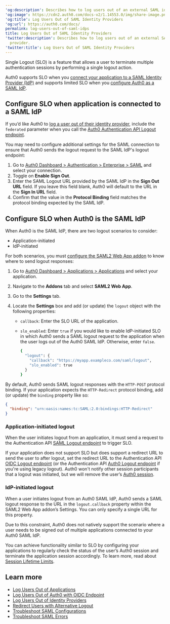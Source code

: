 ---
'og:description': Describes how to log users out of an external SAML identity provider.
'og:image': https://cdn2.auth0.com/docs-v2/1.14553.0/img/share-image.png
'og:title': Log Users Out of SAML Identity Providers
'og:url': https://auth0.com/docs/
permalink: log-users-out-of-saml-idps
title: Log Users Out of SAML Identity Providers
'twitter:description': Describes how to log users out of an external SAML identity
  provider.
'twitter:title': Log Users Out of SAML Identity Providers
---
Single Logout (SLO) is a feature that allows a user to terminate multiple authentication sessions by performing a single logout action.

Auth0 supports SLO when you [connect your application to a SAML Identity Provider (IdP)](/docs/authenticate/identity-providers/enterprise-identity-providers/saml) and supports limited SLO when you [configure Auth0 as a SAML IdP](/docs/authenticate/single-sign-on/outbound-single-sign-on/configure-auth0-saml-identity-provider).

## Configure SLO when application is connected to a SAML IdP

If you’d like Auth0 to [log a user out of their identity provider](/docs/authenticate/login/logout/log-users-out-of-idps), include the `federated` parameter when you call the [Auth0 Authentication API Logout endpoint](https://auth0.com/docs/api/authentication#logout).

You may need to configure additional settings for the <Tooltip tip="Security Assertion Markup Language (SAML): Standardized protocol allowing two parties to exchange authentication information without a password." cta="View Glossary" href="/docs/glossary?term=SAML">SAML</Tooltip> connection to ensure that Auth0 sends the logout request to the SAML <Tooltip tip="Identity Provider (IdP): Service that stores and manages digital identities." cta="View Glossary" href="/docs/glossary?term=IdP">IdP</Tooltip>'s logout endpoint:

1. Go to [Auth0 Dashboard > Authentication > Enterprise > SAML](https://manage.auth0.com/#/connections/enterprise/samlp) and select your connection.
2. Toggle on **Enable Sign Out**.
3. Enter the SAML Logout URL provided by the SAML IdP in the **Sign Out URL** field. If you leave this field blank, Auth0 will default to the URL in the **Sign In URL** field.
4. Confirm that the value in the **Protocol Binding** field matches the protocol binding expected by the SAML IdP.

## Configure SLO when Auth0 is the SAML IdP

When Auth0 is the SAML IdP, there are two logout scenarios to consider:

* Application-initiated
* IdP-initiated

For both scenarios, you must [configure the SAML2 Web App addon](/docs/authenticate/protocols/saml/saml-sso-integrations/enable-saml2-web-app-addon) to know where to send logout responses:

1. Go to [Auth0 Dashboard > Applications > Applications](https://manage.auth0.com/#/applications) and select your application.
2. Navigate to the **Addons** tab and select **SAML2 Web App**.
3. Go to the **Settings** tab.
4. Locate the **Settings** box and add (or update) the `logout` object with the following properties:

   * `callback`: Enter the SLO URL of the application.
   * `slo_enabled`: Enter `true` if you would like to enable IdP-initiated SLO in which Auth0 sends a SAML logout request to the application when the user logs out of the Auth0 SAML IdP. Otherwise, enter `false`.

     ```bash cURL lines
     {
       "logout": {
         "callback": "https://myapp.exampleco.com/saml/logout",
         "slo_enabled": true
       }
     }
     ```

     

     

By default, Auth0 sends SAML logout responses with the `HTTP-POST` protocol binding. If your application expects the `HTTP-Redirect` protocol binding, add (or update) the `binding` property like so:

```json JSON lines
{
  "binding": "urn:oasis:names:tc:SAML:2.0:bindings:HTTP-Redirect"
}
```






### Application-initiated logout

When the user initiates logout from an application, it must send a request to the Authentication API [SAML Logout endpoint](https://auth0.com/docs/api/authentication#saml-logout) to trigger SLO.

If your application does not support SLO but does support a redirect URL to send the user to after logout, set the redirect URL to the Authentication API [OIDC Logout endpoint](https://auth0.com/docs/api/authentication#oidc-logout) (or the Authentication API [Auth0 Logout endpoint](https://auth0.com/docs/api/authentication#auth0-logout) if you're using legacy logout). Auth0 won't notify other session participants that a logout was initiated, but we will remove the user’s [Auth0 session](/docs/manage-users/sessions/session-layers).

### IdP-initiated logout

When a user initiates logout from an Auth0 SAML IdP, Auth0 sends a SAML logout response to the URL in the `logout.callback` property within the SAML2 Web App addon’s Settings. You can only specify a single URL for this property.

Due to this constraint, Auth0 does not natively support the scenario where a user needs to be signed out of multiple applications connected to your Auth0 SAML IdP.

You can achieve functionality similar to SLO by configuring your applications to regularly check the status of the user’s Auth0 session and terminate the application session accordingly. To learn more, read about [Session Lifetime Limits](/docs/manage-users/sessions/session-lifetime-limits).

## Learn more

* [Log Users Out of Applications](/docs/authenticate/login/logout/log-users-out-of-applications)
* [Log Users Out of Auth0 with OIDC Endpoint](/docs/authenticate/login/logout/log-users-out-of-auth0)
* [Log Users Out of Identity Providers](/docs/authenticate/login/logout/log-users-out-of-idps)
* [Redirect Users with Alternative Logout](/docs/authenticate/login/logout/redirect-users-after-logout)
* [Troubleshoot SAML Configurations](/docs/troubleshoot/authentication-issues/troubleshoot-saml-configurations)
* [Troubleshoot SAML Errors](/docs/troubleshoot/authentication-issues/saml-errors)